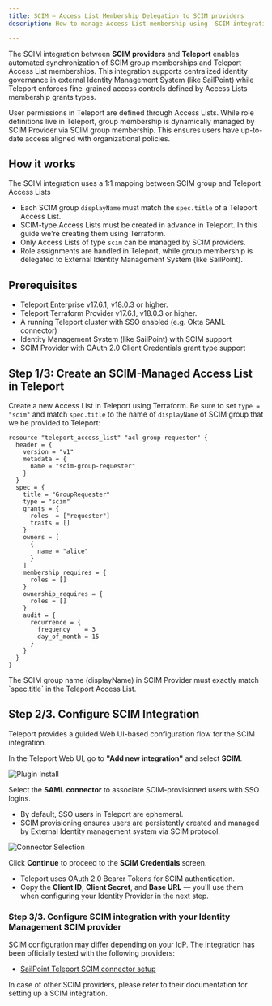 ```yaml
---
title: SCIM – Access List Membership Delegation to SCIM providers
description: How to manage Access List membership using  SCIM integration

---
```


The SCIM integration between **SCIM providers** and **Teleport** enables automated
synchronization of SCIM group memberships and Teleport Access List memberships.
This integration supports centralized identity governance in
external Identity Management System (like SailPoint) while Teleport enforces
fine-grained access controls defined by Access Lists membership grants types.

User permissions in Teleport are defined through Access Lists. While role definitions
live in Teleport, group membership is dynamically managed by SCIM Provider via SCIM group
membership. This ensures users have up-to-date access aligned with organizational
policies.

## How it works

The SCIM integration uses a 1:1 mapping between SCIM group and Teleport
Access Lists

- Each SCIM group `displayName` must match the `spec.title` of a Teleport
Access List.
- SCIM-type Access Lists must be created in advance in Teleport. In this guide we're creating them using Terraform.
- Only Access Lists of type `scim` can be managed by SCIM providers.
- Role assignments are handled in Teleport, while group membership is delegated to External Identity Management System (like SailPoint).

## Prerequisites
- Teleport Enterprise v17.6.1, v18.0.3 or higher.
- Teleport Terraform Provider v17.6.1, v18.0.3 or higher.
- A running Teleport cluster with SSO enabled (e.g. Okta SAML connector)
- Identity Management System (like SailPoint) with SCIM support
- SCIM Provider with OAuth 2.0 Client Credentials grant type support

## Step 1/3: Create an SCIM-Managed Access List in Teleport

Create a new Access List in Teleport using Terraform. Be sure to set `type = "scim"`
and match `spec.title` to the name of `displayName` of  SCIM group that we be provided to Teleport:


```hcl
resource "teleport_access_list" "acl-group-requester" {
  header = {
    version = "v1"
    metadata = {
      name = "scim-group-requester"
    }
  }
  spec = {
    title = "GroupRequester"
    type = "scim"
    grants = {
      roles  = ["requester"]
      traits = []
    }
    owners = [
      {
        name = "alice"
      }
    ]
    membership_requires = {
      roles = []
    }
    ownership_requires = {
      roles = []
    }
    audit = {
      recurrence = {
        frequency    = 3
        day_of_month = 15
      }
    }
  }
}
```

<Admonition type="info">
    The SCIM group name (displayName) in SCIM Provider must exactly match
    `spec.title` in the Teleport Access List.
</Admonition>


## Step 2/3. Configure SCIM Integration
Teleport provides a guided Web UI-based configuration flow for the SCIM integration.

In the Teleport Web UI, go to **"Add new integration"** and select **SCIM**.

![Plugin Install](../../../../../img/sailpoint/plugin-install.png)


Select the **SAML connector** to associate SCIM-provisioned users with SSO logins.

- By default, SSO users in Teleport are ephemeral.
- SCIM provisioning ensures users are persistently created and managed by External Identity management system via SCIM protocol.

![Connector Selection](../../../../../img/sailpoint/plugin-connector.png)


Click **Continue** to proceed to the **SCIM Credentials** screen.

- Teleport uses OAuth 2.0 Bearer Tokens for SCIM authentication.
- Copy the **Client ID**, **Client Secret**, and **Base URL** — you'll use them
  when configuring your Identity Provider in the next step.

### Step 3/3. Configure SCIM integration with your Identity Management SCIM provider

SCIM configuration may differ depending on your IdP. The integration has been officially tested with the following providers:

- [SailPoint Teleport SCIM connector setup](./sailpoint.mdx)

In case of other SCIM providers, please refer to their documentation for setting up a SCIM integration.
